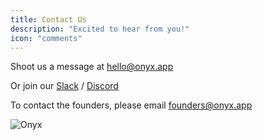 ```yaml
---
title: Contact Us
description: "Excited to hear from you!"
icon: "comments"
---
```


Shoot us a message at [hello@onyx.app](mailto:hello@onyx.app)

Or join our [Slack](https://join.slack.com/t/onyx-dot-app/shared_invite/zt-34lu4m7xg-TsKGO6h8PDvR5W27zTdyhA)
/ [Discord](https://discord.gg/TDJ59cGV2X)

To contact the founders, please email [founders@onyx.app](mailto:hello@onyx.app)

![Onyx](/assets/logo/onyx_logo.svg)
